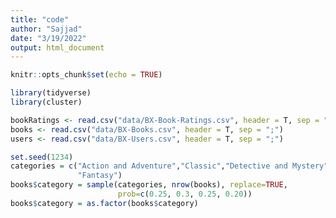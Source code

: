 ```yaml
---
title: "code"
author: "Sajjad"
date: "3/19/2022"
output: html_document
---
```


```r
knitr::opts_chunk$set(echo = TRUE)
```

```r
library(tidyverse)
library(cluster)
```

```r
bookRatings <- read.csv("data/BX-Book-Ratings.csv", header = T, sep = ";")
books <- read.csv("data/BX-Books.csv", header = T, sep = ";")
users <- read.csv("data/BX-Users.csv", header = T, sep = ";")
```

```r
set.seed(1234)
categories = c("Action and Adventure","Classic","Detective and Mystery",
               "Fantasy")
books$category = sample(categories, nrow(books), replace=TRUE,
                        prob=c(0.25, 0.3, 0.25, 0.20))
books$category = as.factor(books$category)
```

